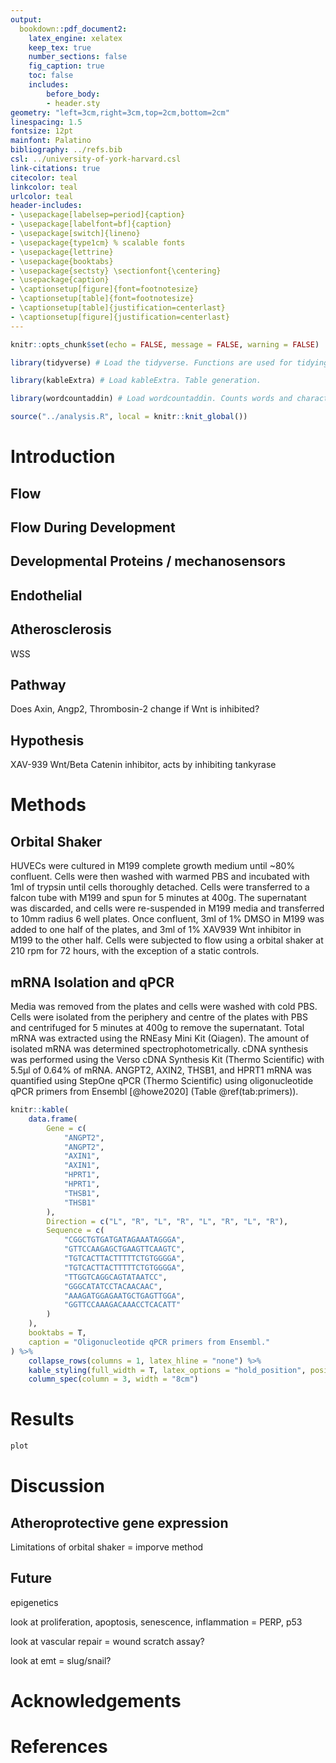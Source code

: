 ```yaml
---
output: 
  bookdown::pdf_document2:
    latex_engine: xelatex
    keep_tex: true
    number_sections: false
    fig_caption: true
    toc: false
    includes:
        before_body: 
        - header.sty
geometry: "left=3cm,right=3cm,top=2cm,bottom=2cm"
linespacing: 1.5
fontsize: 12pt
mainfont: Palatino
bibliography: ../refs.bib
csl: ../university-of-york-harvard.csl
link-citations: true
citecolor: teal
linkcolor: teal
urlcolor: teal
header-includes:
- \usepackage[labelsep=period]{caption}
- \usepackage[labelfont=bf]{caption}
- \usepackage[switch]{lineno}
- \usepackage{type1cm} % scalable fonts
- \usepackage{lettrine}
- \usepackage{booktabs}
- \usepackage{sectsty} \sectionfont{\centering}
- \usepackage{caption}
- \captionsetup[figure]{font=footnotesize}
- \captionsetup[table]{font=footnotesize}
- \captionsetup[table]{justification=centerlast}
- \captionsetup[figure]{justification=centerlast}
---
```


```r
knitr::opts_chunk$set(echo = FALSE, message = FALSE, warning = FALSE)
```

```r
library(tidyverse) # Load the tidyverse. Functions are used for tidying data and creating plots via ggplot2.

library(kableExtra) # Load kableExtra. Table generation.

library(wordcountaddin) # Load wordcountaddin. Counts words and characters in text in an R markdown document.
```

```r
source("../analysis.R", local = knitr::knit_global()) 
```

# Introduction

## Flow

## Flow During Development

## Developmental Proteins / mechanosensors

## Endothelial

## Atherosclerosis

WSS

## Pathway

Does Axin, Angp2, Thrombosin-2 change if Wnt is inhibited?

## Hypothesis

XAV-939 Wnt/Beta Catenin inhibitor, acts by inhibiting tankyrase

```{=plain}
<!-- 
Description of the background to the investigation 
An account of relevant literature
A clear statement of the major aims (or hypotheses) of the investigation
What is the question your project is asking and why it is a good question?
It should explain the basic nature of the problem and how your work seeks to extend scientific knowledge in the area. 
Be concise. Space is limited, so make sure that the literature you cover is directly relevant to your project. 
Start broad, then focus in.
End with a clear statement of aims (and/or hypotheses).-->
```
# Methods

```{=plain}
<!-- 
A clear and concise description of the experimental methods used in the investigation.
Sufficient detail should be provided to enable the experiments to be reproduced.
Data figures and analysis should not be included in this section.-->
```
## Orbital Shaker

HUVECs were cultured in M199 complete growth medium until ~80% confluent. Cells were then washed with warmed PBS and incubated with 1ml of trypsin until cells thoroughly detached. Cells were transferred to a falcon tube with M199 and spun for 5 minutes at 400g. The supernatant was discarded, and cells were re-suspended in M199 media and transferred to 10mm radius 6 well plates. Once confluent, 3ml of 1% DMSO in M199 was added to one half of the plates, and 3ml of 1% XAV939 Wnt inhibitor in M199 to the other half. Cells were subjected to flow using a orbital shaker at 210 rpm for 72 hours, with the exception of a static controls.

## mRNA Isolation and qPCR

Media was removed from the plates and cells were washed with cold PBS. Cells were isolated from the periphery and centre of the plates with PBS and centrifuged for 5 minutes at 400g to remove the supernatant. Total mRNA was extracted using the RNEasy Mini Kit (Qiagen). The amount of isolated mRNA was determined spectrophotometrically. cDNA synthesis was performed using the Verso cDNA Synthesis Kit (Thermo Scientific) with 5.5μl of 0.64% of mRNA. ANGPT2, AXIN2, THSB1, and HPRT1 mRNA was quantified using StepOne qPCR (Thermo Scientific) using oligonucleotide qPCR primers from Ensembl [@howe2020] (Table \@ref(tab:primers)).

```r
knitr::kable(
    data.frame(
        Gene = c(
            "ANGPT2",
            "ANGPT2",
            "AXIN1",
            "AXIN1",
            "HPRT1",
            "HPRT1",
            "THSB1",
            "THSB1"
        ),
        Direction = c("L", "R", "L", "R", "L", "R", "L", "R"),
        Sequence = c(
            "CGGCTGTGATGATAGAAATAGGGA",
            "GTTCCAAGAGCTGAAGTTCAAGTC",
            "TGTCACTTACTTTTTCTGTGGGGA",
            "TGTCACTTACTTTTTCTGTGGGGA",
            "TTGGTCAGGCAGTATAATCC",
            "GGGCATATCCTACAACAAC",
            "AAAGATGGAGAATGCTGAGTTGGA",
            "GGTTCCAAAGACAAACCTCACATT"
        )
    ),
    booktabs = T,
    caption = "Oligonucleotide qPCR primers from Ensembl."
) %>%
    collapse_rows(columns = 1, latex_hline = "none") %>%
    kable_styling(full_width = T, latex_options = "hold_position", position = "left") %>% 
    column_spec(column = 3, width = "8cm")
```

# Results

```r
plot
```

```{=html}
<!-- 
Clear and well-structured description of findings 
Appropriate narrative of the experimental rationale and the major conclusions 
May include descriptions of problem solving and troubleshooting
Well-prepared and consistently presented tables and figures 
Numbered tables and figures with legends (captions).
Legends should provide enough information to allow the reader to understand the table/figure.
Get your figures and tables ready first
Use enough text to provide a clear narrative through those figures and tables
Do start with some basic results
Highlight the key findings, but don’t discuss them
Make sure statistics are reported in the correct format
Few references -->
```
# Discussion

## Atheroprotective gene expression

Limitations of orbital shaker = imporve method

## Future

epigenetics

look at proliferation, apoptosis, senescence, inflammation = PERP, p53

look at vascular repair = wound scratch assay?

look at emt = slug/snail?

```{=html}
<!-- Do not simply recapitulate the results
Explore the wider meaning of the results
To what extent has your investigation addressed the aims provided in the introduction?
How have your findings advanced understanding of the problem under investigation?
How do your findings relate to previous studies in this area?
Based on your findings, what new investigations might be conducted?
Work in parallel with the introduction
Don’t just give a commentary of the results
How does your work compare with previous work?
Why might you have got different results?
How could you improve the project? (Don’t just say ‘collect more data’!) -->
```
<!-- In future look at vascular repair with scratch wound assay.  Flow chamber more control over force nut expensive-->

# Acknowledgements

```{=tex}
\begin{flushright}
(`r word_count("report.Rmd")` Words) remove headers !!!
\end{flushright}
```
# References

```{=html}
<!--
# References
\setlength{\parindent}{-0.2in}
\setlength{\leftskip}{0.2in}
\setlength{\parskip}{8pt}
\vspace*{-0.2in}
\noindent
-->
```
